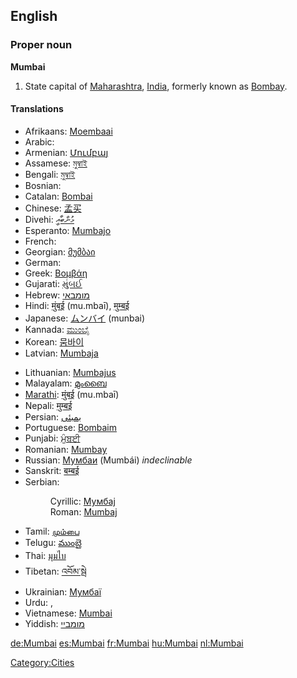 ==English==

===Proper noun===
'''Mumbai'''

# State capital of [[Maharashtra]], [[India]], formerly known as [[Bombay]].

====Translations====
{{trans-top|state capital of Maharashtra}}
* Afrikaans: [[Moembaai]]
* Arabic: {{term|sc=Arab|ممباي}}
* Armenian: [[Մումբայ]]
* Assamese: [[মুম্বাই]]
* Bengali: [[মুম্বাই]]
* Bosnian: {{t-|bs|Mumbaj|m}}
* Catalan: [[Bombai]]
* Chinese: [[孟买]]
* Divehi: [[މުންބާއީ]]
* Esperanto: [[Mumbajo]]
* French: {{t+|fr|Bombay|f}}
* Georgian: [[მუმბაი]]
* German: {{t-|de|Mumbai|n}}
* Greek: [[Βομβάη]]
* Gujarati: [[મુંબઈ]]
* Hebrew: [[מומבאי]]
* Hindi: [[मुंबई]] (mu.mbaī), [[मुम्बई]]
* Japanese: [[ムンバイ]] (munbai)
* Kannada: [[ಮುಂಬೈ]]
* Korean: [[뭄바이]]
* Latvian: [[Mumbaja]]
{{trans-mid}}
* Lithuanian: [[Mumbajus]]
* Malayalam: [[മുംബൈ]]
* [[Marathi]]: [[मुंबई]] (mu.mbaī)
* Nepali: [[मुम्बई]]
* Persian: [[بمبئی]]
* Portuguese: [[Bombaim]]
* Punjabi: [[ਮੁੰਬਈ]]
* Romanian: [[Mumbay]]
* Russian: [[Мумбаи]] (Mumbái) ''indeclinable''
* Sanskrit: [[बम्बई]]
* Serbian:
*: Cyrillic: [[Мумбај#Serbian|Мумбај]] {{m}}
*: Roman: [[Mumbaj#Serbian|Mumbaj]] {{m}}
* Tamil: [[மும்பை]]
* Telugu: [[ముంబై]]
* Thai: [[มุมไบ]]
* Tibetan: [[འབོམ་སྦེ]]
* Ukrainian: [[Мумбаї]]
* Urdu: {{ur-Arab|[[ممبئ|مُمبئ]]}}, {{ur-Arab|[[ممبئی]]}}
* Vietnamese: [[Mumbai]]
* Yiddish: [[מומביי]]
{{trans-bottom}}

[[Category:Cities]]

[[de:Mumbai]]
[[es:Mumbai]]
[[fr:Mumbai]]
[[hu:Mumbai]]
[[nl:Mumbai]]